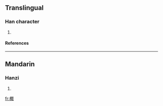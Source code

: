 ==Translingual==
===Han character===
{{Han char|rn=75|rad=木|as=08|sn=12|four=4794<sub>0</sub>|canj=木尸十水 (DSJE)}}
# {{defn|Han|sort=木08}}
====References====
{{Han ref|kx=0535.010|dkj=14990|dj=0922.200|hdz=21224.070|uh=68F7|ud=26871|bh=D9B4|bd=55732}}

----
==Mandarin==
===Hanzi===
{{cmn-hanzi|pin=[[zōu]] (zou1)|wg=tsou<sup>1</sup>}}
# {{defn|Mandarin}}

[[fr:棷]]